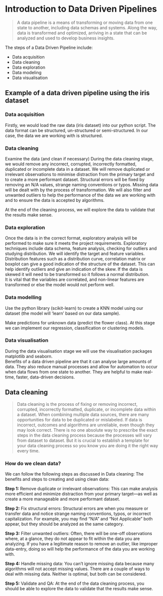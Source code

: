 # Introduction to Data Driven Pipelines

> A data pipeline is a means of transforming or moving data from one state to another, including data schemas and systems. Along the way, data is transformed and optimized, arriving in a state that can be analyzed and used to develop business insights.

The steps of a Data Driven Pipeline include:  

- Data acquisition  
- Data cleaning  
- Data exploration  
- Data modeling  
- Data visualisation  

## Example of a data driven pipeline using the iris dataset {.unnumbered}

### Data acquisition {.unnumbered}

Firstly, we would load the raw data (iris dataset) into our python script. The data format can 
be structured, un-structured or semi-structured. In our case, the data we are working with is 
structured.  


### Data cleaning {.unnumbered}
Examine the data (and clean if necessary)
During the data cleaning stage, we would remove any incorrect, corrupted, incorrectly 
formatted, duplicated or incomplete data in a dataset. We will remove duplicated or irrelevant 
observations to minimise distraction from the primary target and to create a more performant 
dataset. Structural errors will be fixed by removing an N/A values, strange naming 
conventions or typos. Missing data will be dealt with by the process of transformation. We 
will also filter and unwanted outliers to help the performance of the data we are working with 
and to ensure the data is accepted by algorithms.  

At the end of the cleaning process, we will explore the data to validate that the results make sense.  

### Data exploration {.unnumbered}

Once the data is in the correct format, exploratory analysis will be performed to make sure it meets the project requirements. Exploratory techniques include data schema, feature analysis, checking for outliers and studying distribution. 
We will identify the target and feature variables. Distribution features such as a distribution curve, correlation matrix or boxplot can give a good indication of the structure of the dataset. This can help identify outliers and give an indication of the skew. If the data is skewed it will need to be transformed so it follows a normal distribution.   
It is vital that the variables are correlated, and non-linear features are transformed or else the model would not perform well.

### Data modelling {.unnumbered}
Use the python library (scikit-learn) to create a KNN model using our dataset (the model will ‘learn’ based on our data sample).  

Make predictions for unknown data (predict the flower class). At this stage we can implement our regression, classification or clustering models.  

### Data visualisation {.unnumbered}
During the data visualisation stage we will use the visualisation packages matplotlib and seaborn.  
Benefits of a data driven pipeline are that it can analyse large amounts of data. They also reduce manual processes and allow for automation to occur when data flows from one state to another. They are helpful to make real-time, faster, data-driven decisions.

## Data cleaning

> Data cleaning is the process of fixing or removing incorrect, corrupted, incorrectly formatted, duplicate, or incomplete data within a dataset. When combining multiple data sources, there are many opportunities for data to be duplicated or mislabeled. If data is incorrect, outcomes and algorithms are unreliable, even though they may look correct. There is no one absolute way to prescribe the exact steps in the data cleaning process because the processes will vary from dataset to dataset. But it is crucial to establish a template for your data cleaning process so you know you are doing it the right way every time.  

### How do we clean data?{.unnumbered}

We can follow the following steps as discussed in Data cleaning: The benefits and steps to creating and using clean data:

**Step 1:** Remove duplicate or irrelevant observations: This can make analysis more efficient and minimize distraction from your primary target—as well as create a more manageable and more performant dataset.

**Step 2:** Fix structural errors: Structural errors are when you measure or transfer data and notice strange naming conventions, typos, or incorrect capitalization. For example, you may find “N/A” and “Not Applicable” both appear, but they should be analyzed as the same category.

**Step 3:** Filter unwanted outliers:  Often, there will be one-off observations where, at a glance, they do not appear to fit within the data you are analyzing. If you have a legitimate reason to remove an outlier, like improper data-entry, doing so will help the performance of the data you are working with. 

**Step 4:** Handle missing data: You can’t ignore missing data because many algorithms will not accept missing values. There are a couple of ways to deal with missing data. Neither is optimal, but both can be considered.

**Step 5:** Validate and QA: At the end of the data cleaning process, you should be able to explore the data to validate that the results make sense.  



